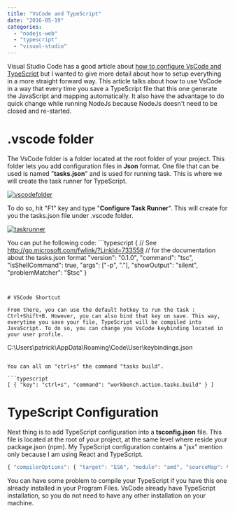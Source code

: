 ```yaml
---
title: "VsCode and TypeScript"
date: "2016-05-19"
categories: 
  - "nodejs-web"
  - "typescript"
  - "visual-studio"
---
```


Visual Studio Code has a good article about [how to configure VsCode and TypeScript](http://code.visualstudio.com/docs/languages/typescript) but I wanted to give more detail about how to setup everything in a more straight forward way. This article talks about how to use VsCode in a way that every time you save a TypeScript file that this one generate the JavaScript and mapping automatically. It also have the advantage to do quick change while running NodeJs because NodeJs doesn't need to be closed and re-started.

# .vscode folder

The VsCode folder is a folder located at the root folder of your project. This folder lets you add configuration files in **Json** format. One file that can be used is named "**tasks.json**" and is used for running task. This is where we will create the task runner for TypeScript.

[![vscodefolder](http://patrickdesjardins.com/blog/wp-content/uploads/2016/04/vscodefolder.png)](http://patrickdesjardins.com/blog/vscode-typescript/vscodefolder)

To do so, hit "F1" key and type "**Configure Task Runner**". This will create for you the tasks.json file under .vscode folder.

[![taskrunner](http://patrickdesjardins.com/blog/wp-content/uploads/2016/04/taskrunner.png)](http://patrickdesjardins.com/blog/vscode-typescript/taskrunner)

You can put he following code: ```typescript
{ // See http://go.microsoft.com/fwlink/?LinkId=733558 // for the documentation about the tasks.json format "version": "0.1.0", "command": "tsc", "isShellCommand": true, "args": ["-p", "."], "showOutput": "silent", "problemMatcher": "$tsc" } 
``` 


# VSCode Shortcut

From there, you can use the default hotkey to run the task : Ctrl+Shift+B. However, you can also bind that key on save. This way, everytime you save your file, TypeScript will be compiled into JavaScript. To do so, you can change you VsCode keybinding located in your user profile.

``` 
 C:\\Users\\patrick\\AppData\\Roaming\\Code\\User\\keybindings.json 
``` 

You can all on "ctrl+s" the command "tasks build".

```typescript
[ { "key": "ctrl+s", "command": "workbench.action.tasks.build" } ] 
``` 


# TypeScript Configuration

Next thing is to add TypeScript configuration into a **tsconfig.json** file. This file is located at the root of your project, at the same level where reside your package.json (npm). My TypeScript configuration contains a "jsx" mention only because I am using React and TypeScript.

```typescript
{ "compilerOptions": { "target": "ES6", "module": "amd", "sourceMap": true, "jsx": "react", "experimentalDecorators": true, "emitDecoratorMetadata": true, "declaration": false, "noImplicitAny": false, "removeComments": true, "noLib": false, "preserveConstEnums": true, "suppressImplicitAnyIndexErrors": true } } 
``` 


You can have some problem to compile your TypeScript if you have this one already installed in your Program Files. VsCode already have TypeScript installation, so you do not need to have any other installation on your machine.
